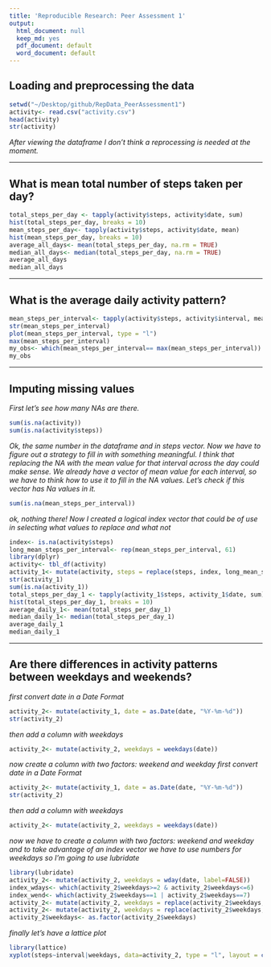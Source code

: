 ```yaml
---
title: 'Reproducible Research: Peer Assessment 1'
output:
  html_document: null
  keep_md: yes
  pdf_document: default
  word_document: default
---
```



## Loading and preprocessing the data
```r
setwd("~/Desktop/github/RepData_PeerAssessment1")
activity<- read.csv("activity.csv")
head(activity)
str(activity)
```

*After viewing the dataframe I don't think a reprocessing is needed at the moment.*  

___

## What is mean total number of steps taken per day?
```r
total_steps_per_day <- tapply(activity$steps, activity$date, sum)
hist(total_steps_per_day, breaks = 10)
mean_steps_per_day<- tapply(activity$steps, activity$date, mean)
hist(mean_steps_per_day, breaks = 10)
average_all_days<- mean(total_steps_per_day, na.rm = TRUE)
median_all_days<- median(total_steps_per_day, na.rm = TRUE)
average_all_days
median_all_days
```

___

## What is the average daily activity pattern?
```r
mean_steps_per_interval<- tapply(activity$steps, activity$interval, mean, na.rm = TRUE)
str(mean_steps_per_interval)
plot(mean_steps_per_interval, type = "l")
max(mean_steps_per_interval)
my_obs<- which(mean_steps_per_interval== max(mean_steps_per_interval))
my_obs
```

___

## Imputing missing values

*First let's see how many NAs are there.*

```r
sum(is.na(activity))
sum(is.na(activity$steps))
```

*Ok, the same number in the dataframe and in steps vector.
Now we have to figure out a strategy to fill in with something meaningful. I think that replacing the NA with the mean value for that interval across the day could make sense.
We already have a vector of mean value for each interval, so we have to think how to use it to fill in the NA values. Let's check if this vector has Na values in it.*

```r
sum(is.na(mean_steps_per_interval))
```

*ok, nothing there!
Now I created a logical index vector that could be of use in selecting what values to replace and what not*

```r
index<- is.na(activity$steps) 
long_mean_steps_per_interval<- rep(mean_steps_per_interval, 61)
library(dplyr)
activity<- tbl_df(activity)
activity_1<- mutate(activity, steps = replace(steps, index, long_mean_steps_per_interval))
str(activity_1)
sum(is.na(activity_1))
total_steps_per_day_1 <- tapply(activity_1$steps, activity_1$date, sum)
hist(total_steps_per_day_1, breaks = 10)
average_daily_1<- mean(total_steps_per_day_1)
median_daily_1<- median(total_steps_per_day_1)
average_daily_1
median_daily_1
```


___

## Are there differences in activity patterns between weekdays and weekends?

*first convert date in a Date Format*
```r
activity_2<- mutate(activity_1, date = as.Date(date, "%Y-%m-%d"))
str(activity_2)
```

*then add a column with weekdays*
```r
activity_2<- mutate(activity_2, weekdays = weekdays(date))
```

*now create a column with two factors: weekend and weekday*
*first convert date in a Date Format*
```r
activity_2<- mutate(activity_1, date = as.Date(date, "%Y-%m-%d"))
str(activity_2)
```

*then add a column with weekdays*
```r
activity_2<- mutate(activity_2, weekdays = weekdays(date))
```

*now we have to create a column with two factors: weekend and weekday and to take advantage of an index vector we have to use numbers for weekdays so I'm going to use lubridate*
  
```r
library(lubridate)
activity_2<- mutate(activity_2, weekdays = wday(date, label=FALSE))
index_wdays<- which(activity_2$weekdays>=2 & activity_2$weekdays<=6)
index_wend<- which(activity_2$weekdays==1 | activity_2$weekdays==7)
activity_2<- mutate(activity_2, weekdays = replace(activity_2$weekdays, index_wend, "weekend"))
activity_2<- mutate(activity_2, weekdays = replace(activity_2$weekdays, index_wdays, "weekday"))
activity_2$weekdays<- as.factor(activity_2$weekdays)
```

*finally let's have a lattice plot*

```r
library(lattice)
xyplot(steps~interval|weekdays, data=activity_2, type = "l", layout = c(1,2))
```


